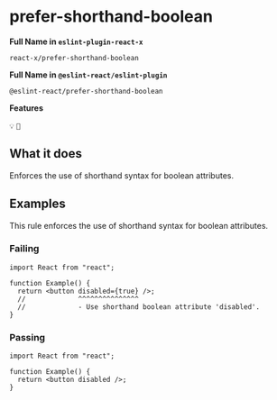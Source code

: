 # prefer-shorthand-boolean

**Full Name in `eslint-plugin-react-x`**

```plain copy
react-x/prefer-shorthand-boolean
```

**Full Name in `@eslint-react/eslint-plugin`**

```plain copy
@eslint-react/prefer-shorthand-boolean
```

**Features**

`💡` `🔧`

## What it does

Enforces the use of shorthand syntax for boolean attributes.

## Examples

This rule enforces the use of shorthand syntax for boolean attributes.

### Failing

```tsx
import React from "react";

function Example() {
  return <button disabled={true} />;
  //             ^^^^^^^^^^^^^^^
  //             - Use shorthand boolean attribute 'disabled'.
}
```

### Passing

```tsx
import React from "react";

function Example() {
  return <button disabled />;
}
```
